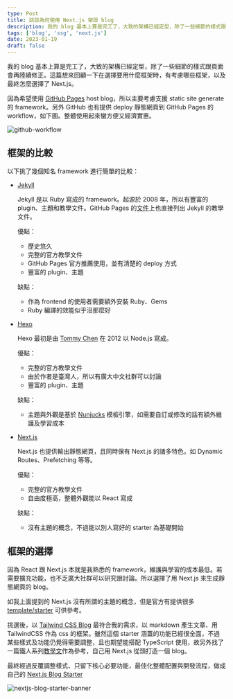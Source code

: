 ```yaml
---
type: Post
title: 談談為何使用 Next.js 架設 blog
description: 我的 blog 基本上算是完工了，大致的架構已經定型，除了一些細節的樣式跟頁面會再陸續修正。這篇想來回顧一下在選擇要用什麼框架時，有考慮哪些框架，以及最終怎麼選擇了 Next.js。
tags: ['blog', 'ssg', 'next.js']
date: 2023-01-19
draft: false
---
```


我的 blog 基本上算是完工了，大致的架構已經定型，除了一些細節的樣式跟頁面會再陸續修正。這篇想來回顧一下在選擇要用什麼框架時，有考慮哪些框架，以及最終怎麼選擇了 Next.js。

因為希望使用 [GitHub Pages](https://pages.github.com/) host blog，所以主要考慮支援 static site generate 的 framework。另外 GitHub 也有提供 deploy 靜態網頁到 GitHub Pages 的 workflow，如下圖。整體使用起來蠻方便又經濟實惠。

![github-workflow](/images/github-workflow.png)

## 框架的比較

以下挑了幾個知名 framework 進行簡單的比較：

- [Jekyll](https://jekyllrb.com/)

  Jekyll 是以 Ruby 寫成的 framework。起源於 2008 年，所以有豐富的 plugin、主題和教學文件。GitHub Pages 的[文件](https://docs.github.com/en/pages/setting-up-a-github-pages-site-with-jekyll)上也直接列出 Jekyll 的教學文件。

  優點：

  - 歷史悠久
  - 完整的官方教學文件
  - GitHub Pages 官方推薦使用，並有清楚的 deploy 方式
  - 豐富的 plugin、主題

  缺點：

  - 作為 frontend 的使用者需要額外安裝 Ruby、Gems
  - Ruby 編譯的效能似乎沒那麼好

- [Hexo](https://hexo.io/)

  Hexo 最初是由 [Tommy Chen](https://github.com/tommy351) 在 2012 以 Node.js 寫成。

  優點：

  - 完整的官方教學文件
  - 由於作者是臺灣人，所以有廣大中文社群可以討論
  - 豐富的 plugin、主題

  缺點：

  - 主題與外觀是基於 [Nunjucks](https://mozilla.github.io/nunjucks/) 模板引擎，如需要自訂或修改的話有額外維護及學習成本

- [Next.js](https://nextjs.org/docs/advanced-features/static-html-export)

  Next.js 也提供輸出靜態網頁，且同時保有 Next.js 的諸多特色。如 Dynamic Routes、Prefetching 等等。

  優點：

  - 完整的官方教學文件
  - 自由度極高，整體外觀能以 React 寫成

  缺點：

  - 沒有主題的概念，不過能以別人寫好的 starter 為基礎開始

## 框架的選擇

因為 React 跟 Next.js 本就是我熟悉的 framework，維護與學習的成本最低。若需要擴充功能，也不乏廣大社群可以研究跟討論。所以選擇了用 Next.js 來生成靜態網頁的 blog。

如我上面提到的 Next.js 沒有所謂的主題的概念，但是官方有提供很多 [template/starter](https://vercel.com/templates?framework=next.js&search=blog) 可供參考。

挑選後，以 [Tailwind CSS Blog](https://vercel.com/templates/next.js/tailwind-css-starter-blog) 最符合我的需求，以 markdown 產生文章、用 TailwindCSS 作為 css 的框架。雖然這個 starter 涵蓋的功能已經很全面，不過某些樣式及功能仍覺得需要調整，且也期望能搭配 TypeScript 使用，故另外找了一篇鐵人系列[教學文](https://ithelp.ithome.com.tw/articles/10291960)作為參考，自己用 Next.js 從頭打造一個 blog。

最終經過反覆調整樣式、只留下核心必要功能，最佳化整體配置與開發流程，做成自己的 [Next.js Blog Starter](https://github.com/piovischioh/nextjs-blog-starter)

![nextjs-blog-starter-banner](/images/banner.png)
